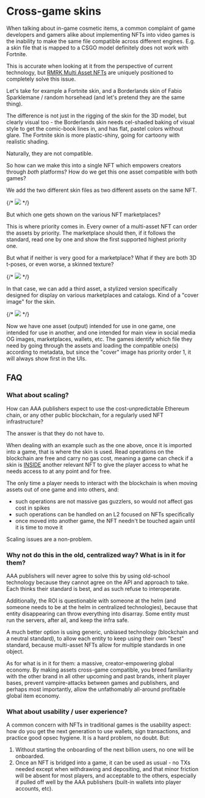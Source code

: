 # Cross-game skins

When talking about in-game cosmetic items, a common complaint of game developers and gamers alike
about implementing NFTs into video games is the inability to make the same file compatible across
different engines. E.g. a skin file that is mapped to a CSGO model definitely does not work with
Fortnite.

This is accurate when looking at it from the perspective of current technology, but
[RMRK Multi Asset NFTs](/multiasset) are uniquely positioned to completely solve this
issue.

Let's take for example a Fortnite skin, and a Borderlands skin of Fabio Sparklemane / random
horsehead (and let's pretend they are the same thing).

The difference is not just in the rigging of the skin for the 3D model, but clearly visual too - the
Borderlands skin needs cel-shaded baking of visual style to get the comic-book lines in, and has
flat, pastel colors without glare. The Fortnite skin is more plastic-shiny, going for cartoony with
realistic shading.

Naturally, they are not compatible.

So how can we make this into a single NFT which empowers creators through _both_ platforms? How do
we get this one asset compatible with both games?

We add the two different skin files as two different assets on the same NFT.

{/* ![](/img/post_imgs/mures_skin.jpg) */}

But which one gets shown on the various NFT marketplaces?

This is where priority comes in. Every owner of a multi-asset NFT can order the assets by priority.
The marketplace should then, if it follows the standard, read one by one and show the first
supported highest priority one.

But what if neither is very good for a marketplace? What if they are both 3D t-poses, or even worse,
a skinned texture?

{/* ![](/img/post_imgs/stretch.jpeg) */}

In that case, we can add a third asset, a stylized version specifically designed for display on
various marketplaces and catalogs. Kind of a "cover image" for the skin.

{/* ![](/img/post_imgs/mures3.jpg) */}

Now we have one asset (output) intended for use in one game, one intended for use in another, and
one intended for main view in social media OG images, marketplaces, wallets, etc. The games identify
which file they need by going through the assets and loading the compatible one(s) according to
metadata, but since the "cover" image has priority order 1, it will always show first in the UIs.

## FAQ

### What about scaling?

How can AAA publishers expect to use the cost-unpredictable Ethereum chain, or any other public
blockchain, for a regularly used NFT infrastructure?

The answer is that they do not have to.

When dealing with an example such as the one above, once it is imported into a game, that is where
the skin is used. Read operations on the blockchain are free and carry no gas cost, meaning a game
can check if a skin is [INSIDE](/nestable) another relevant NFT to give the player access to
what he needs access to at any point and for free.

The only time a player needs to interact with the blockchain is when moving assets out of one game
and into others, and:

- such operations are not massive gas guzzlers, so would not affect gas cost in spikes
- such operations can be handled on an L2 focused on NFTs specifically
- once moved into another game, the NFT needn't be touched again until it is time to move it

Scaling issues are a non-problem.

### Why not do this in the old, centralized way? What is in it for them?

AAA publishers will never agree to solve this by using old-school technology because they cannot
agree on the API and approach to take. Each thinks their standard is best, and as such refuse to
interoperate.

Additionally, the ROI is questionable with someone at the helm (and someone needs to be at the helm
in centralized technologies), because that entity disappearing can throw everything into disarray.
Some entity must run the servers, after all, and keep the infra safe.

A much better option is using generic, unbiased technology (blockchain and a neutral standard), to
allow each entity to keep using their own "best" standard, because multi-asset NFTs allow for
multiple standards in one object.

As for what is in it for them: a massive, creator-empowering global economy. By making assets
cross-game compatible, you breed familiarity with the other brand in all other upcoming and past
brands, inherit player bases, prevent vampire-attacks between games and publishers, and perhaps most
importantly, allow the unfathomably all-around profitable global item economy.

### What about usability / user experience?

A common concern with NFTs in traditional games is the usability aspect: how do you get the next
generation to use wallets, sign transactions, and practice good opsec hygiene. It is a hard problem,
no doubt. But:

1. Without starting the onboarding of the next billion users, no one will be onboarded.
2. Once an NFT is bridged into a game, it can be used as usual - no TXs needed except when
   withdrawing and depositing, and that minor friction will be absent for most players, and
   acceptable to the others, especially if pulled off well by the AAA publishers (built-in wallets
   into player accounts, etc).